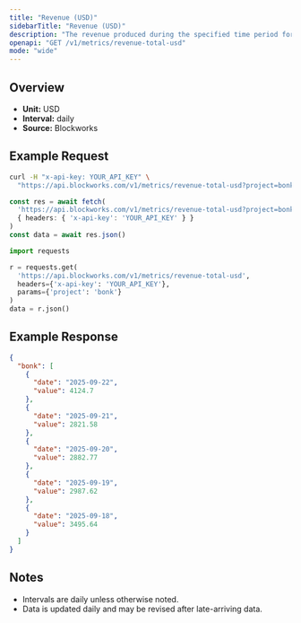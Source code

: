```yaml
---
title: "Revenue (USD)"
sidebarTitle: "Revenue (USD)"
description: "The revenue produced during the specified time period for given project."
openapi: "GET /v1/metrics/revenue-total-usd"
mode: "wide"
---
```


## Overview

- **Unit:** USD
- **Interval:** daily
- **Source:** Blockworks

## Example Request

<CodeGroup>

```bash cURL
curl -H "x-api-key: YOUR_API_KEY" \
  "https://api.blockworks.com/v1/metrics/revenue-total-usd?project=bonk"
```

```typescript TypeScript
const res = await fetch(
  'https://api.blockworks.com/v1/metrics/revenue-total-usd?project=bonk',
  { headers: { 'x-api-key': 'YOUR_API_KEY' } }
)
const data = await res.json()
```

```python Python
import requests

r = requests.get(
  'https://api.blockworks.com/v1/metrics/revenue-total-usd',
  headers={'x-api-key': 'YOUR_API_KEY'},
  params={'project': 'bonk'}
)
data = r.json()
```

</CodeGroup>

## Example Response

```json
{
  "bonk": [
    {
      "date": "2025-09-22",
      "value": 4124.7
    },
    {
      "date": "2025-09-21",
      "value": 2821.58
    },
    {
      "date": "2025-09-20",
      "value": 2882.77
    },
    {
      "date": "2025-09-19",
      "value": 2987.62
    },
    {
      "date": "2025-09-18",
      "value": 3495.64
    }
  ]
}
```

## Notes
- Intervals are daily unless otherwise noted.
- Data is updated daily and may be revised after late-arriving data.